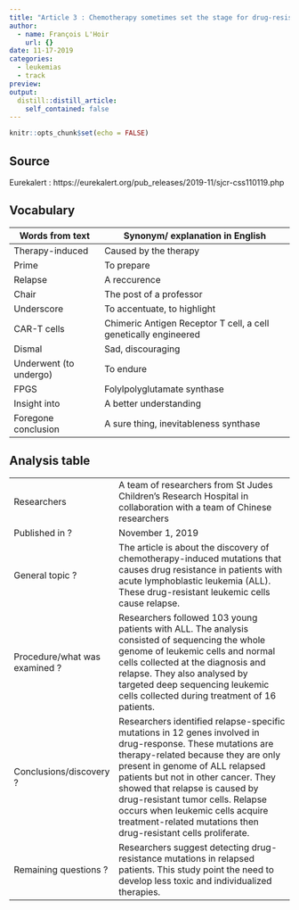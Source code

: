 ```yaml
---
title: "Article 3 : Chemotherapy sometimes set the stage for drug-resistant leukemia at relapse "
author:
  - name: François L'Hoir
    url: {}
date: 11-17-2019
categories:
  - leukemias
  - track
preview: 
output:
  distill::distill_article:
    self_contained: false
---
```


```r
knitr::opts_chunk$set(echo = FALSE)
```

## Source
Eurekalert : https://eurekalert.org/pub_releases/2019-11/sjcr-css110119.php

## Vocabulary 

| Words from text                | Synonym/ explanation in English                                 |
| ------------------------------ | --------------------------------------------------------------- |
| Therapy-induced                | Caused by the therapy                                           |
| Prime                          | To prepare                                                      |
| Relapse                        | A reccurence                                                    |
| Chair                          | The post of a professor                                         |
| Underscore                     | To accentuate, to highlight                                     |
| CAR-T cells                    | Chimeric Antigen Receptor T cell, a cell genetically engineered |
| Dismal                         | Sad, discouraging                                               |
| Underwent (to undergo)         | To endure                                                       |
| FPGS                           | Folylpolyglutamate synthase                                     |
| Insight into                   | A better understanding                                          |
| Foregone conclusion            | A sure thing, inevitableness synthase                           |

## Analysis table 

|                               |                                                                                                                                                                                                                                                                                                                                                                                                        |
| ----------------------------- | ------------------------------------------------------------------------------------------------------------------------------------------------------------------------------------------------------------------------------------------------------------------------------------------------------------------------------------------------------------------------------------------------------ |
| Researchers                   | A team of researchers from St Judes Children’s Research Hospital in   collaboration with a team of Chinese researchers                                                                                                                                                                                                                                                                                 |
| Published in ?                | November 1, 2019                                                                                                                                                                                                                                                                                                                                                                                       |
| General topic ?               | The article is about the discovery of chemotherapy-induced mutations that causes drug resistance in patients with acute lymphoblastic leukemia (ALL). These drug-resistant leukemic cells cause relapse.                                                                                                                                                                                               |
| Procedure/what was examined ? | Researchers followed 103 young patients with ALL. The analysis consisted of sequencing the whole genome of leukemic cells and normal cells collected at the diagnosis and relapse. They also analysed by targeted deep sequencing leukemic cells collected during treatment of 16 patients.                                                                                                            |
| Conclusions/discovery ?       | Researchers identified relapse-specific mutations in 12 genes involved in drug-response. These mutations are therapy-related because they are only present in genome of ALL relapsed patients but not in other cancer. They showed that relapse is caused by drug-resistant tumor cells. Relapse occurs when leukemic cells acquire treatment-related mutations then drug-resistant cells proliferate. |
| Remaining questions ?         | Researchers suggest detecting drug-resistance mutations in relapsed patients. This study point the need to develop less toxic and individualized therapies.                                                                                                                                                                                                                                            |



